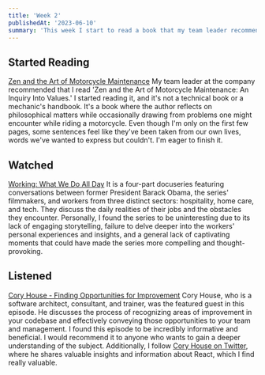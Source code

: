 ```yaml
---
title: 'Week 2'
publishedAt: '2023-06-10'
summary: 'This week I start to read a book that my team leader recommended to me, and I watched a documentary series on Netflix. I also listened to a podcast episode that I found to be very informative and beneficial.'
---
```


## Started Reading

[Zen and the Art of Motorcycle Maintenance](https://www.goodreads.com/book/show/629.Zen_and_the_Art_of_Motorcycle_Maintenance)
My team leader at the company recommended that I read 'Zen and the Art of Motorcycle Maintenance: An Inquiry Into Values.' I started reading it, and it's not a technical book or a mechanic's handbook. It's a book where the author reflects on philosophical matters while occasionally drawing from problems one might encounter while riding a motorcycle. Even though I'm only on the first few pages, some sentences feel like they've been taken from our own lives, words we've wanted to express but couldn't. I'm eager to finish it.

## Watched

[Working: What We Do All Day](https://www.netflix.com/title/811305765)
It is a four-part docuseries featuring conversations between former President Barack Obama, the series' filmmakers, and workers from three distinct sectors: hospitality, home care, and tech. They discuss the daily realities of their jobs and the obstacles they encounter. Personally, I found the series to be uninteresting due to its lack of engaging storytelling, failure to delve deeper into the workers' personal experiences and insights, and a general lack of captivating moments that could have made the series more compelling and thought-provoking.

## Listened

[Cory House - Finding Opportunities for Improvement](https://maintainable.fm/episodes/cory-house-finding-opportunities-for-improvement)
Cory House, who is a software architect, consultant, and trainer, was the featured guest in this episode. He discusses the process of recognizing areas of improvement in your codebase and effectively conveying those opportunities to your team and management. I found this episode to be incredibly informative and beneficial. I would recommend it to anyone who wants to gain a deeper understanding of the subject. Additionally, I follow [Cory House on Twitter](https://twitter.com/housecor), where he shares valuable insights and information about React, which I find really valuable.
